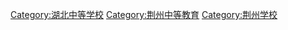 [[Category:湖北中等学校|Category:湖北中等学校]]
[[Category:荆州中等教育|Category:荆州中等教育]]
[[Category:荆州学校|Category:荆州学校]]